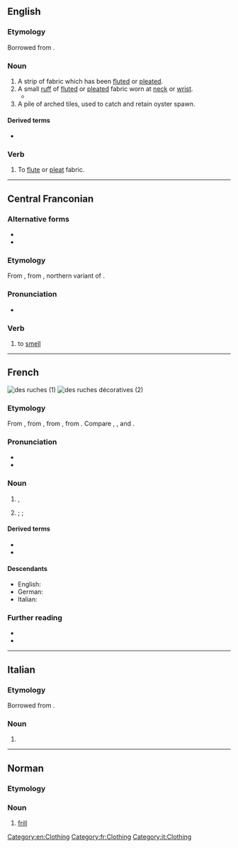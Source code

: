 {{also|ruché}}
==English==

===Etymology===
Borrowed from {{bor|en|fr|ruche}}.

===Noun===
{{en-noun}}

# A strip of fabric which has been [[flute]]d or [[pleat]]ed.
# A small [[ruff]] of [[flute]]d or [[pleat]]ed fabric worn at [[neck]] or [[wrist]].
#* {{quote-text|lang=en|year=1903|author={{w|Henry James}}|title=The Ambassadors|passage=Mrs. Newsome wore at operatic hours a black silk dress—very handsome, he knew it was "handsome"—and an ornament that his memory was able further to identify as a '''ruche'''.}}
# A pile of arched tiles, used to catch and retain oyster spawn.

====Derived terms====
* {{l|en|ruching|pos=noun}}

===Verb===
{{en-verb|ruches|ruching|ruched}}

# To [[flute]] or [[pleat]] fabric.
#: {{ux|en|'''ruched''' curtains}}

[[Category:en:Clothing]]

----

==Central Franconian==

===Alternative forms===
* {{alter|gmw-cfr|reeche|rouche||northern Moselle Franconian}}
* {{alter|gmw-cfr|rieche||southern Moselle Franconian}}

===Etymology===
From {{inh|gmw-cfr|gmh|rūchen}}, from {{inh|gmw-cfr|goh||*rūhhan}}, northern variant of {{m|goh|riohhan}}.

===Pronunciation===
* {{IPA|/ˈʀuxə/|lang=gmw-cfr}}

===Verb===
{{head|gmw-cfr|verb|third-person singular present|rüch|past tense|roch|past participle|jeroche}}

# {{lb|gmw-cfr|Ripuarian|transitive|or|intransitive}} to [[smell]]

----

==French==
[[File:Pasieka_7845.jpg|thumb|des ruches (1)]]
[[File:Gullager_Salisbury.jpg|thumb|des ruches décoratives (2)]]

===Etymology===
From {{inh|fr|frm|rusche}}, from {{der|fr|ML.|rusca||bark}}, from {{der|fr|cel-gau|*ruskā|}}, from {{der|fr|cel-pro|*rūsklos||bark}}. Compare {{cog|br|rusk}}, {{cog|ga|rusg}}, {{cog|cy|rhisgl}} and {{cog|ca|rusc}}.

===Pronunciation===
* {{fr-IPA}}
* {{audio|Fr-ruche.ogg|Audio|lang=fr}}

===Noun===
{{fr-noun|f}}

# {{l|en|hive}}, {{l|en|beehive}}
# {{lb|fr|textiles|fashion}} {{l|en|ruffle}}; {{l|en|flounce}}; {{l|en|ruche}}

====Derived terms====
* {{l|fr|rucher}}
* {{l|fr|rucheur}}

====Descendants====
* English: {{l|en|ruche}}
* German: {{l|de|Rüsche}}
* Italian: {{l|it|ruche}}

===Further reading===
* {{pedia|lang=fr}}
* {{R:TLFi}}

[[Category:fr:Clothing]]

----

==Italian==

===Etymology===
Borrowed from {{bor|it|fr|ruche}}.

===Noun===
{{head|it|noun|g=f|invariable}}

# {{l|en|ruche}}

[[Category:it:Clothing]]

----

==Norman==

===Etymology===
{{rfe|lang=nrf}}

===Noun===
{{nrf-noun|f}}

# {{lb|nrf|Jersey}} [[frill]]
